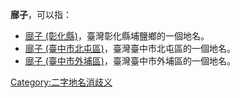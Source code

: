 '''廍子'''，可以指：
* [[廍子_(彰化縣)|廍子 (彰化縣)]]，臺灣彰化縣埔鹽鄉的一個地名。
* [[廍子_(臺中市北屯區)|廍子 (臺中市北屯區)]]，臺灣臺中市北屯區的一個地名。
* [[廍子_(臺中市外埔區)|廍子 (臺中市外埔區)]]，臺灣臺中市外埔區的一個地名。
{{disambig}}
[[Category:二字地名消歧义|Category:二字地名消歧义]]